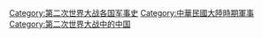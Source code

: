[[Category:第二次世界大战各国军事史|Category:第二次世界大战各国军事史]]
[[Category:中華民國大陸時期軍事|Category:中華民國大陸時期軍事]]
[[Category:第二次世界大战中的中国|Category:第二次世界大战中的中国]]